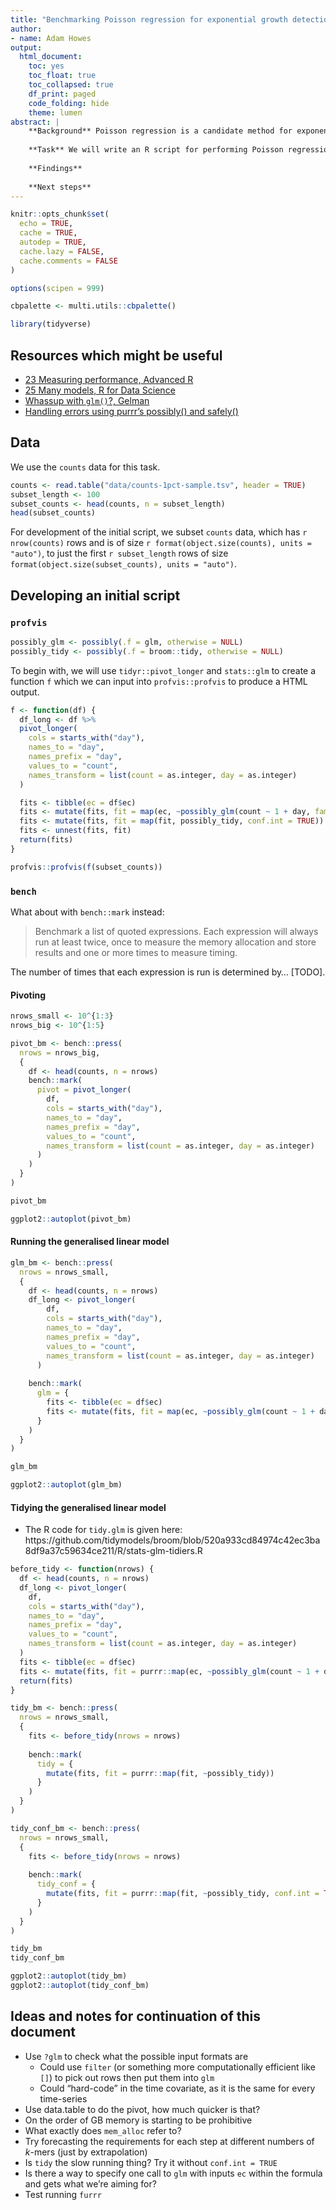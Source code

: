 ```yaml
---
title: "Benchmarking Poisson regression for exponential growth detection"
author:
- name: Adam Howes
output:
  html_document:
    toc: yes
    toc_float: true
    toc_collapsed: true
    df_print: paged
    code_folding: hide
    theme: lumen
abstract: |
    **Background** Poisson regression is a candidate method for exponential growth detection. The number of k-mers a realistic Nucleic Acid Observatory would process is large. For this reason, it's important that any candidate methods are assessed for their computational feasibility at scale.
    
    **Task** We will write an R script for performing Poisson regression exponential growth detection on real data. Using code profling and benchmarking tools, we will iterate on the code to improve its computational performance. For the final code, we will produce a summary of the runtime for each line. We will repeat the runtime analysis for varying total numbers of k-mers. We will output an estimated time per e.g. million k-mers.
    
    **Findings** 
    
    **Next steps**
---
```


```r
knitr::opts_chunk$set(
  echo = TRUE,
  cache = TRUE,
  autodep = TRUE,
  cache.lazy = FALSE,
  cache.comments = FALSE
)

options(scipen = 999)

cbpalette <- multi.utils::cbpalette()

library(tidyverse)
```

## Resources which might be useful

* [23 Measuring performance, Advanced R](https://adv-r.hadley.nz/perf-measure.html)
* [25 Many models, R for Data Science](https://r4ds.had.co.nz/many-models.html)
* [Whassup with `glm()`?, Gelman](https://statmodeling.stat.columbia.edu/2011/05/04/whassup_with_gl/)
* [Handling errors using purrr's possibly() and safely()](https://aosmith.rbind.io/2020/08/31/handling-errors/)

## Data

We use the `counts` data for this task.

```r
counts <- read.table("data/counts-1pct-sample.tsv", header = TRUE)
subset_length <- 100
subset_counts <- head(counts, n = subset_length)
head(subset_counts)
```
For development of the initial script, we subset `counts` data, which has `r nrow(counts)` rows and is of size `r format(object.size(counts), units = "auto")`, to just the first `r subset_length` rows of size `format(object.size(subset_counts), units = "auto")`.

## Developing an initial script

### `profvis`

```r
possibly_glm <- possibly(.f = glm, otherwise = NULL)
possibly_tidy <- possibly(.f = broom::tidy, otherwise = NULL)
```

To begin with, we will use `tidyr::pivot_longer` and `stats::glm` to create a function `f` which we can input into `profvis::profvis` to produce a HTML output.

```r
f <- function(df) {
  df_long <- df %>%
  pivot_longer(
    cols = starts_with("day"),
    names_to = "day",
    names_prefix = "day",
    values_to = "count",
    names_transform = list(count = as.integer, day = as.integer)
  )

  fits <- tibble(ec = df$ec)
  fits <- mutate(fits, fit = map(ec, ~possibly_glm(count ~ 1 + day, family = "poisson", data = filter(df_long, ec == .))))
  fits <- mutate(fits, fit = map(fit, possibly_tidy, conf.int = TRUE))
  fits <- unnest(fits, fit)
  return(fits)
}

profvis::profvis(f(subset_counts))
```

### `bench`

What about with `bench::mark` instead:

> Benchmark a list of quoted expressions. Each expression will always run at least twice, once to measure the memory allocation and store results and one or more times to measure timing.

The number of times that each expression is run is determined by... [TODO].

#### Pivoting

```r
nrows_small <- 10^{1:3}
nrows_big <- 10^{1:5}

pivot_bm <- bench::press(
  nrows = nrows_big,
  {
    df <- head(counts, n = nrows)
    bench::mark(
      pivot = pivot_longer(
        df,
        cols = starts_with("day"),
        names_to = "day",
        names_prefix = "day",
        values_to = "count",
        names_transform = list(count = as.integer, day = as.integer)
      )
    )
  }
)

pivot_bm

ggplot2::autoplot(pivot_bm)
```

#### Running the generalised linear model

```r
glm_bm <- bench::press(
  nrows = nrows_small,
  {
    df <- head(counts, n = nrows)
    df_long <- pivot_longer(
        df,
        cols = starts_with("day"),
        names_to = "day",
        names_prefix = "day",
        values_to = "count",
        names_transform = list(count = as.integer, day = as.integer)
      )
    
    bench::mark(
      glm = {
        fits <- tibble(ec = df$ec)
        fits <- mutate(fits, fit = map(ec, ~possibly_glm(count ~ 1 + day, family = "poisson", data = filter(df_long, ec == .))))
      }
    )
  }
)

glm_bm

ggplot2::autoplot(glm_bm)
```

#### Tidying the generalised linear model

* The R code for `tidy.glm` is given here: https://github.com/tidymodels/broom/blob/520a933cd84974c42ec3ba8df9a37c59634ce211/R/stats-glm-tidiers.R

```r
before_tidy <- function(nrows) {
  df <- head(counts, n = nrows)
  df_long <- pivot_longer(
    df,
    cols = starts_with("day"),
    names_to = "day",
    names_prefix = "day",
    values_to = "count",
    names_transform = list(count = as.integer, day = as.integer)
  )
  fits <- tibble(ec = df$ec)
  fits <- mutate(fits, fit = purrr::map(ec, ~possibly_glm(count ~ 1 + day, family = "poisson", data = filter(df_long, ec == .))))
  return(fits)
}

tidy_bm <- bench::press(
  nrows = nrows_small,
  {
    fits <- before_tidy(nrows = nrows)
    
    bench::mark(
      tidy = {
        mutate(fits, fit = purrr::map(fit, ~possibly_tidy))
      }
    )
  }
)

tidy_conf_bm <- bench::press(
  nrows = nrows_small,
  {
    fits <- before_tidy(nrows = nrows)
    
    bench::mark(
      tidy_conf = {
        mutate(fits, fit = purrr::map(fit, ~possibly_tidy, conf.int = TRUE))
      }
    )
  }
)

tidy_bm
tidy_conf_bm

ggplot2::autoplot(tidy_bm)
ggplot2::autoplot(tidy_conf_bm)
```

## Ideas and notes for continuation of this document

* Use `?glm` to check what the possible input formats are
  * Could use `filter` (or something more computationally efficient like `[]`) to pick out rows then put them into `glm`
  * Could "hard-code" in the time covariate, as it is the same for every time-series
* Use data.table to do the pivot, how much quicker is that?
* On the order of GB memory is starting to be prohibitive
* What exactly does `mem_alloc` refer to?
* Try forecasting the requirements for each step at different numbers of $k$-mers (just by extrapolation)
* Is `tidy` the slow running thing? Try it without `conf.int = TRUE`
* Is there a way to specify one call to `glm` with inputs `ec` within the formula and gets what we're aiming for?
* Test running `furrr` 
